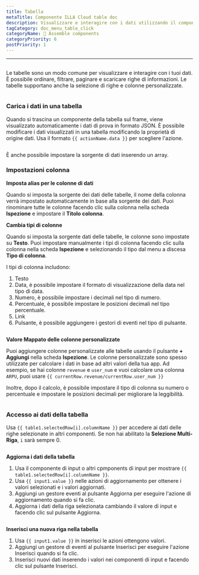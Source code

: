 ```yaml
---
title: Tabella
metaTitle: Componente ILLA Cloud table doc
description: Visualizzare e interagire con i dati utilizzando il componente della tabella.
tagCategory: doc_menu_table_click
categoryName: 🧬 Assemble components
categoryPriority: 6
postPriority: 1
---
```


* * *

## <Heading hidden>Tabella</Heading>

Le tabelle sono un modo comune per visualizzare e interagire con i tuoi dati. È possibile ordinare, filtrare, paginare e scaricare righe di informazioni. Le tabelle supportano anche la selezione di righe e colonne personalizzate.

<img
  src='https://cdn.illacloud.com/official-website/img/docs/assemble/table.png'
  alt=""
/>

### Carica i dati in una tabella

Quando si trascina un componente della tabella sul frame, viene visualizzato automaticamente i dati di prova in formato JSON. È possibile modificare i dati visualizzati in una tabella modificando la proprietà di origine dati. Usa il formato `{{ actionName.data }}` per scegliere l'azione.

<img
  src='https://cdn.illacloud.com/official-website/img/docs/assemble/table1.png'
  alt=""
/>

È anche possibile impostare la sorgente di dati inserendo un array.

### Impostazioni colonna

**Imposta alias per le colonne di dati**

Quando si imposta la sorgente dei dati delle tabelle, il nome della colonna verrà impostato automaticamente in base alla sorgente dei dati. Puoi rinominare tutte le colonne facendo clic sulla colonna nella scheda **Ispezione** e impostare il **Titolo colonna**.

**Cambia tipi di colonne**

Quando si imposta la sorgente dati delle tabelle, le colonne sono impostate su **Testo**. Puoi impostare manualmente i tipi di colonna facendo clic sulla colonna nella scheda **Ispezione** e selezionando il tipo dal menu a discesa **Tipo di colonna**.

I tipi di colonna includono:

1.  Testo
2.  Data, è possibile impostare il formato di visualizzazione della data nel tipo di data.
3.  Numero, è possibile impostare i decimali nel tipo di numero.
4.  Percentuale, è possibile impostare le posizioni decimali nel tipo percentuale.
5.  Link
6.  Pulsante, è possibile aggiungere i gestori di eventi nel tipo di pulsante.

<img
  src='https://cdn.illacloud.com/official-website/img/docs/assemble/table2.png'
  alt=""
/>

**Valore Mappato delle colonne personalizzate**

Puoi aggiungere colonne personalizzate alle tabelle usando il pulsante **+ Aggiungi** nella scheda **Ispezione**. Le colonne personalizzate sono spesso utilizzate per calcolare i dati in base ad altri valori della tua app. Ad esempio, se hai colonne `revenue` e `user_num` e vuoi calcolare una colonna `ARPU`, puoi usare `{{ currentRow.revenue/currentRow.user_num }}`

Inoltre, dopo il calcolo, è possibile impostare il tipo di colonna su numero o percentuale e impostare le posizioni decimali per migliorare la leggibilità.

<img
  src='https://cdn.illacloud.com/official-website/img/docs/assemble/table3.png'
  alt=""
/>

### Accesso ai dati della tabella

Usa `{{ table1.selectedRow[i].columnName }}` per accedere ai dati delle righe selezionate in altri componenti. Se non hai abilitato la **Selezione Multi-Riga**, `i` sarà sempre 0.

<img
  src='https://cdn.illacloud.com/official-website/img/docs/assemble/table4.png'
  alt=""
/>

**Aggiorna i dati della tabella**

1.  Usa il componente di input o altri cpmponents di input per mostrare `{{ table1.selectedRow[i].columnName }}`.
2.  Usa `{{ input1.value }}` nelle azioni di aggiornamento per ottenere i valori selezionati e i valori aggiornati.
3.  Aggiungi un gestore eventi al pulsante Aggiorna per eseguire l'azione di aggiornamento quando si fa clic.
4.  Aggiorna i dati della riga selezionata cambiando il valore di input e facendo clic sul pulsante Aggiorna.

<img
  src='https://cdn.illacloud.com/official-website/img/docs/assemble/table5.png'
  alt=""
/>

**Inserisci una nuova riga nella tabella**

1.  Usa `{{ input1.value }}` in inserisci le azioni ottengono valori.
2.  Aggiungi un gestore di eventi al pulsante Inserisci per eseguire l'azione Inserisci quando si fa clic.
3.  Inserisci nuovi dati inserendo i valori nei componenti di input e facendo clic sul pulsante Inserisci.

<img
  src='https://cdn.illacloud.com/official-website/img/docs/assemble/table6.png'
  alt=""
/>
